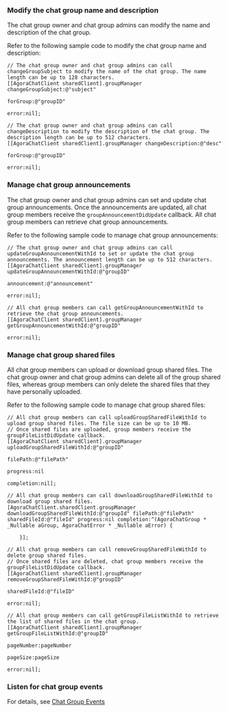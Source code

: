 <PlatformWrapper platform="ios">

### Modify the chat group name and description

The chat group owner and chat group admins can modify the name and description of the chat group.

Refer to the following sample code to modify the chat group name and description:

```objc
// The chat group owner and chat group admins can call changeGroupSubject to modify the name of the chat group. The name length can be up to 128 characters.
[[AgoraChatClient sharedClient].groupManager changeGroupSubject:@"subject"
 																											 forGroup:@"groupID" 
 																												  error:nil];

// The chat group owner and chat group admins can call changeDescription to modify the description of the chat group. The description length can be up to 512 characters.
[[AgoraChatClient sharedClient].groupManager changeDescription:@"desc"
 																											forGroup:@"groupID" 
 																										 	   error:nil];
```


### Manage chat group announcements

The chat group owner and chat group admins can set and update chat group announcements. Once the announcements are updated, all chat group members receive the `groupAnnouncementDidUpdate` callback. All chat group members can retrieve chat group announcements.

Refer to the following sample code to manage chat group announcements:

```objc
// The chat group owner and chat group admins can call updateGroupAnnouncementWithId to set or update the chat group announcements. The announcement length can be up to 512 characters.
[[AgoraChatClient sharedClient].groupManager updateGroupAnnouncementWithId:@"groupID"
 																														 announcement:@"announcement" 
 																										 	   					  error:nil];

// All chat group members can call getGroupAnnouncementWithId to retrieve the chat group announcements.
[[AgoraChatClient sharedClient].groupManager getGroupAnnouncementWithId:@"groupID" 
 																																  error:nil];
```


### Manage chat group shared files

All chat group members can upload or download group shared files. The chat group owner and chat group admins can delete all of the group shared files, whereas group members can only delete the shared files that they have personally uploaded.

Refer to the following sample code to manage chat group shared files:

```objc
// All chat group members can call uploadGroupSharedFileWithId to upload group shared files. The file size can be up to 10 MB.
// Once shared files are uploaded, group members receive the groupFileListDidUpdate callback.
[[AgoraChatClient sharedClient].groupManager uploadGroupSharedFileWithId:@"groupID"
 																																filePath:@"filePath" 
 																															  progress:nil 
 																															completion:nil];

// All chat group members can call downloadGroupSharedFileWithId to download group shared files.
[AgoraChatClient.sharedClient.groupManager downloadGroupSharedFileWithId:@"groupId" filePath:@"filePath" sharedFileId:@"fileId" progress:nil completion:^(AgoraChatGroup * _Nullable aGroup, AgoraChatError * _Nullable aError) {
            
    }];	

// All chat group members can call removeGroupSharedFileWithId to delete group shared files.
// Once shared files are deleted, chat group members receive the groupFileListDidUpdate callback.
[[AgoraChatClient sharedClient].groupManager removeGroupSharedFileWithId:@"groupID"
 																													  sharedFileId:@"fileID" 
 																															     error:nil];

// All chat group members can call getGroupFileListWithId to retrieve the list of shared files in the chat group.
[[AgoraChatClient sharedClient].groupManager getGroupFileListWithId:@"groupID"
 																												 pageNumber:pageNumber 
 																												   pageSize:pageSize 
 																														  error:nil];
```

### Listen for chat group events

For details, see [Chat Group Events](/manage-chat-groups#listen-for-chat-group-events)

</PlatformWrapper>